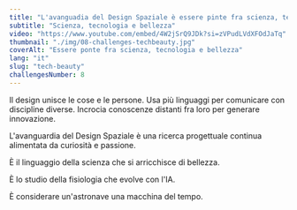 ```yaml
---
title: "L'avanguadia del Design Spaziale è essere pinte fra scienza, tecnologia e bellezza"
subtitle: "Scienza, tecnologia e bellezza"
video: "https://www.youtube.com/embed/4W2jSrQ9JDk?si=zVPudLVdXFOdJaTq"
thumbnail: "./img/08-challenges-techbeauty.jpg"
coverAlt: "Essere ponte fra scienza, tecnologia e bellezza"
lang: "it"
slug: "tech-beauty"
challengesNumber: 8
---
```


Il design unisce le cose e le persone. Usa più linguaggi per comunicare con discipline diverse. Incrocia conoscenze distanti fra loro per generare innovazione.

L'avanguardia del Design Spaziale è una ricerca progettuale continua alimentata da curiosità e passione.

È il linguaggio della scienza che si arricchisce di bellezza. 

È lo studio della fisiologia che evolve con l'IA.

È considerare un'astronave una macchina del tempo.